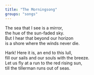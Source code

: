 ```yaml
---
title: "The Morningsong"
groups: "songs"
---
```


The sea that I see is a mirror,\
the hue of the sun-faded sky.\
But I hear that beyond our horizon\
is a shore where the winds never die.

Hark! Here it is, an end to this lull,\
fill our sails and our souls with the breeze.\
Let us fly at a run to the red rising sun,\
till the tillerman runs out of seas.